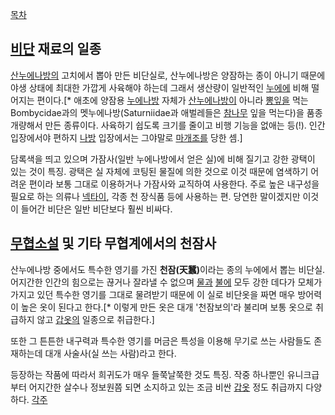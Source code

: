 [[목차]]
== [[비단]] 재료의 일종 ==
[[산누에나방]]의 고치에서 뽑아 만든 비단실로, 산누에나방은 양잠하는 종이 아니기 때문에 야생 상태에 최대한 가깝게 사육해야 하는데 그래서 생산량이 일반적인 [[누에]]에 비해 떨어지는 편이다.[* 애초에 양잠용 [[누에나방]] 자체가 [[산누에나방]]이 아니라 [[뽕]]잎을 먹는 Bombycidae과의 멧누에나방(Saturniidae과 애벌레들은 [[참나무]] 잎을 먹는다)을 품종개량해서 만든 종류이다. 사육하기 쉽도록 크기를 줄이고 비행 기능을 없애는 등(!). 인간 입장에서야 편하지 [[나방]] 입장에서는 그야말로 [[마개조]]를 당한 셈.]

담록색을 띄고 있으며 가잠사(일반 누에나방에서 얻은 실)에 비해 질기고 강한 광택이 있는 것이 특징. 광택은 실 자체에 코팅된 물질에 의한 것으로 이것 때문에 염색하기 어려운 편이라 보통 그대로 이용하거나 가잠사와 교직하여 사용한다. 주로 높은 내구성을 필요로 하는 의류나 [[넥타이]], 각종 천 장식품 등에 사용하는 편. 당연한 말이겠지만 이것이 들어간 비단은 일반 비단보다 훨씬 비싸다.
== [[무협소설]] 및 기타 무협계에서의 천잠사 ==
산누에나방 중에서도 특수한 영기를 가진 '''천잠(天蠶)'''이라는 종의 누에에서 뽑는 비단실. 어지간한 인간의 힘으로는 끊거나 잘라낼 수 없으며 [[물]]과 [[불]]에 모두 강한 데다가 모체가 가지고 있던 특수한 영기를 그대로 물려받기 때문에 이 실로 비단옷을 짜면 매우 방어력이 높은 옷이 된다고 한다.[* 이렇게 만든 옷은 대개 '천잠보의'라 불리며 보통 옷으로 취급하지 않고 [[갑옷]]의 일종으로 취급한다.]

또한 그 튼튼한 내구력과 특수한 영기를 머금은 특성을 이용해 무기로 쓰는 사람들도 존재하는데 대개 사술사(실 쓰는 사람)라고 한다.

등장하는 작품에 따라서 희귀도가 매우 들쭉날쭉한 것도 특징. 작중 하나뿐인 유니크급부터 어지간한 살수나 정보원쯤 되면 소지하고 있는 조금 비싼 [[갑옷]] 정도 취급까지 다양하다.
[[각주]]
